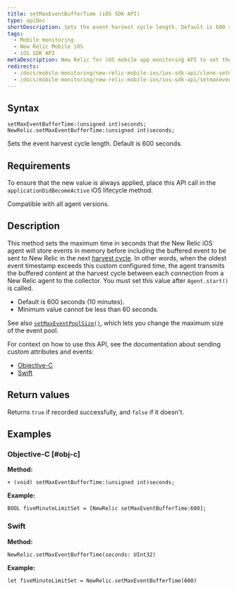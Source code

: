 ```yaml
---
title: setMaxEventBufferTime (iOS SDK API)
type: apiDoc
shortDescription: Sets the event harvest cycle length. Default is 600 seconds.
tags:
  - Mobile monitoring
  - New Relic Mobile iOS
  - iOS SDK API
metaDescription: New Relic for iOS mobile app monitoring API to set the time (in seconds) that the agent will store events in memory.
redirects:
  - /docs/mobile-monitoring/new-relic-mobile-ios/ios-sdk-api/clone-setmaxeventpoolsize-ios-sdk-api
  - /docs/mobile-monitoring/new-relic-mobile-ios/ios-sdk-api/setmaxeventbuffertime-ios-sdk-api
---
```


## Syntax

```
setMaxEventBufferTime:(unsigned int)seconds;
NewRelic.setMaxEventBufferTime:(unsigned int)seconds;
```

Sets the event harvest cycle length. Default is 600 seconds.

## Requirements

To ensure that the new value is always applied, place this API call in the `applicationDidBecomeActive` iOS lifecycle method.

Compatible with all agent versions.

## Description

This method sets the maximum time in seconds that the New Relic iOS agent will store events in memory before including the buffered event to be sent to New Relic in the next [harvest cycle](/docs/accounts-partnerships/education/getting-started-new-relic/glossary#harvest-cycle).
In other words, when the oldest event timestamp exceeds this custom configured time, the agent transmits the buffered content at the harvest cycle between each connection from a New Relic agent to the collector. You must set this value after `Agent.start()` is called.

* Default is 600 seconds (10 minutes).
* Minimum value cannot be less than 60 seconds.

See also [`setMaxEventPoolSize()`](/docs/mobile-monitoring/new-relic-mobile-ios/ios-sdk-api/setmaxeventpoolsize-ios-sdk-api), which lets you change the maximum size of the event pool.

For context on how to use this API, see the documentation about sending custom attributes and events:

* [Objective-C](/docs/mobile-monitoring/new-relic-mobile-ios/install-configure/work-ios-sdk-api#objc-custom-att-events)
* [Swift](/docs/mobile-monitoring/new-relic-mobile-ios/install-configure/work-ios-sdk-api#swift-custom-att-events)

## Return values

Returns `true` if recorded successfully, and `false` if it doesn't.

## Examples

### Objective-C [#obj-c]

**Method:**

```
+ (void) setMaxEventBufferTime:(unsigned int)seconds;
```

**Example:**

```
BOOL fiveMinuteLimitSet = [NewRelic setMaxEventBufferTime:600];
```

### Swift

**Method:**

```
NewRelic.setMaxEventBufferTime(seconds: UInt32)
```

**Example:**

```
let fiveMinuteLimitSet = NewRelic.setMaxEventBufferTime(600)
```
